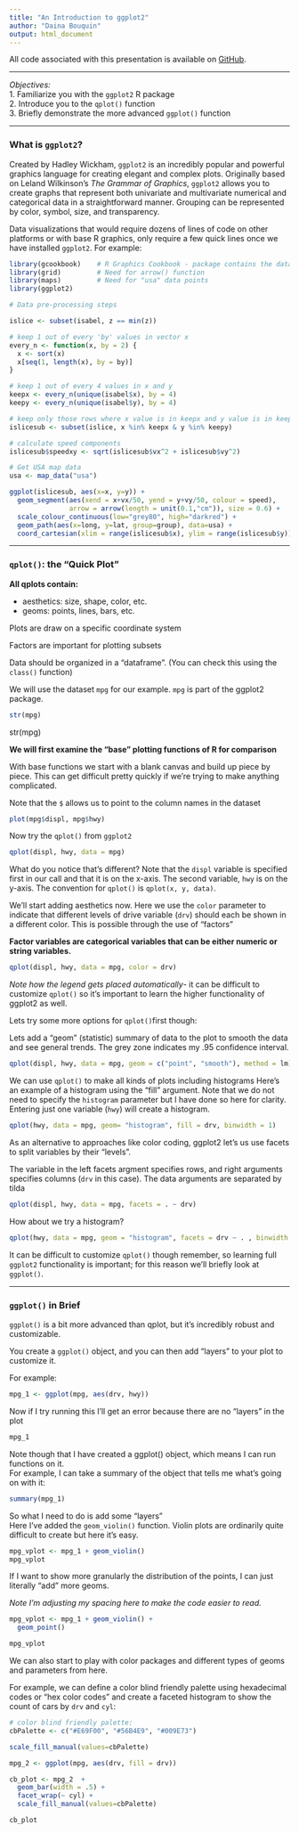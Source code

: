 ```yaml
---
title: "An Introduction to ggplot2"
author: "Daina Bouquin"
output: html_document
---
```


All code associated with this presentation is available on [GitHub][1].

************

*Objectives:*  
1. Familiarize you with the `ggplot2` R package  
2. Introduce you to the `qplot()` function  
3. Briefly demonstrate the more advanced `ggplot()` function  

************
<h3> What is `ggplot2`?</h3>
  
Created by Hadley Wickham, `ggplot2` is an incredibly popular and powerful graphics language for creating elegant and complex plots. Originally based on Leland Wilkinson's *The Grammar of Graphics*, `ggplot2` allows you to create graphs that represent both univariate and multivariate numerical and categorical data in a straightforward manner. Grouping can be represented by color, symbol, size, and transparency.

Data visualizations that would require dozens of lines of code on other platforms or with base R graphics, only require a few quick lines once we have installed `ggplot2`. For example:
  
```r
library(gcookbook)    # R Graphics Cookbook - package contains the data for this first example
library(grid)         # Need for arrow() function
library(maps)         # Need for "usa" data points
library(ggplot2)
```
```r
# Data pre-processing steps

islice <- subset(isabel, z == min(z)) 

# keep 1 out of every 'by' values in vector x
every_n <- function(x, by = 2) {
  x <- sort(x)
  x[seq(1, length(x), by = by)]
}

# keep 1 out of every 4 values in x and y
keepx <- every_n(unique(isabel$x), by = 4)
keepy <- every_n(unique(isabel$y), by = 4)

# keep only those rows where x value is in keepx and y value is in keepy
islicesub <- subset(islice, x %in% keepx & y %in% keepy)

# calculate speed components
islicesub$speedxy <- sqrt(islicesub$vx^2 + islicesub$vy^2)

# Get USA map data
usa <- map_data("usa")
```

```r
ggplot(islicesub, aes(x=x, y=y)) +
  geom_segment(aes(xend = x+vx/50, yend = y+vy/50, colour = speed),
               arrow = arrow(length = unit(0.1,"cm")), size = 0.6) +
  scale_colour_continuous(low="grey80", high="darkred") +
  geom_path(aes(x=long, y=lat, group=group), data=usa) +
  coord_cartesian(xlim = range(islicesub$x), ylim = range(islicesub$y))
```
  
************  
  
    
<h3>`qplot()`: the "Quick Plot"</h3>

**All qplots contain:** 
  
* aesthetics: size, shape, color, etc.
* geoms: points, lines, bars, etc.
  
Plots are draw on a specific coordinate system   
   
Factors are important for plotting subsets  
  
Data should be organized in a "dataframe". (You can check this using the `class()` function)      
    
We will use the dataset `mpg` for our example. `mpg` is part of the ggplot2 package.
```r
str(mpg)
````
str(mpg)

**We will first examine the "base" plotting functions of R for comparison**
  
With base functions we start with a blank canvas and build up piece by piece. This can get difficult pretty quickly if we're trying to make anything complicated.

Note that the `$` allows us to point to the column names in the dataset
```r
plot(mpg$displ, mpg$hwy)
```

Now try the `qplot()` from `ggplot2` 
```r
qplot(displ, hwy, data = mpg)
```

What do you notice that's different?
Note that the `displ` variable is specified first in our call and that it is on the x-axis. The second variable, `hwy` is on the y-axis. The convention for `qplot()` is `qplot(x, y, data)`.
  
We'll start adding aesthetics now. Here we use the `color` parameter to indicate that different levels of drive variable (`drv`) should each be shown in a different color. This is possible through the use of "factors"  
  
**Factor variables are categorical variables that can be either numeric or string variables.**

```r
qplot(displ, hwy, data = mpg, color = drv)
```

*Note how the legend gets placed automatically*- it can be difficult to customize `qplot()` so it's important to learn the higher functionality of ggplot2 as well.  
   
Lets try some more options for `qplot()`first though:

Lets add a "geom" (statistic) summary of data to the plot to smooth the data and see general trends. The grey zone indicates my .95 confidence interval.


```r
qplot(displ, hwy, data = mpg, geom = c("point", "smooth"), method = lm)
```

We can use `qplot()` to make all kinds of plots including histograms
Here's an example of a histogram using the "fill" argument. Note that we do not need to specify the `histogram` parameter but I have done so here for clarity. Entering just one variable (`hwy`) will create a histogram. 
```r
qplot(hwy, data = mpg, geom= "histogram", fill = drv, binwidth = 1)
```

As an alternative to approaches like color coding, ggplot2 let's us use facets to split variables by their "levels".  

The variable in the left facets argment specifies rows, and right arguments specifies columns (`drv` in this case). The data arguments are separated by tilda 
```r
qplot(displ, hwy, data = mpg, facets = . ~ drv)
```

How about we try a histogram?
```r
qplot(hwy, data = mpg, geom = "histogram", facets = drv ~ . , binwidth = 1)
```

It can be difficult to customize `qplot()` though remember, so learning full `ggplot2` functionality is important; for this reason we'll briefly look at `ggplot()`.
  
************  
  
<h3>`ggplot()` in Brief </h3>  

`ggplot()` is a bit more advanced than qplot, but it's incredibly robust and customizable.   
  
You create a `ggplot()` object, and you can then add "layers" to your plot to customize it.   
  
For example:

```r

mpg_1 <- ggplot(mpg, aes(drv, hwy))
```
  
Now if I try running this I'll get an error because there are no "layers" in the plot  
```r
mpg_1
```
  
Note though that I have created a ggplot() object, which means I can run functions on it.   
For example, I can take a summary of the object that tells me what's going on with it:

```r
summary(mpg_1)
```
   
So what I need to do is add some "layers"   
Here I've added the `geom_violin()` function. Violin plots are ordinarily quite difficult to create but here it's easy. 

```r
mpg_vplot <- mpg_1 + geom_violin()
mpg_vplot
```
  
If I want to show more granularly the distribution of the points, I can just literally "add" more geoms.   
   
*Note I'm adjusting my spacing here to make the code easier to read.*
   
```r
mpg_vplot <- mpg_1 + geom_violin() + 
  geom_point() 

mpg_vplot
```
  
We can also start to play with color packages and different types of geoms and parameters from here.
  
For example, we can define a color blind friendly palette using hexadecimal codes or "hex color codes" and create a faceted histogram to show the count of cars by `drv` and `cyl`:
  
```r
# color blind friendly palette:
cbPalette <- c("#E69F00", "#56B4E9", "#009E73")

scale_fill_manual(values=cbPalette)

mpg_2 <- ggplot(mpg, aes(drv, fill = drv)) 

cb_plot <- mpg_2  + 
  geom_bar(width = .5) + 
  facet_wrap(~ cyl) + 
  scale_fill_manual(values=cbPalette)

cb_plot

```

[1]: https://github.com/dbouquin/Dartmouth_ggplot2

